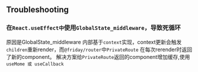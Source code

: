

<Meta title="Troubleshooting/Troubleshooting" />


## Troubleshooting


### 在`React.useEffect中`使用`GlobalState_middleware`，导致死循环

原因是GlobalState_middleware 内部基于`context`实现，context更新会触发`children`重新render，而`@friday/router`中`PrivateRoute`
在每次rerender时返回了新的component。 解决方案给`PrivateRoute`返回的component增加缓存,使用`useMome 或 useCallback`
